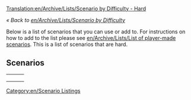 [[Translation:en/Archive/Lists/Scenario by Difficulty - Hard]]

''« Back to [[en/Archive/Lists/Scenario by Difficulty]]''

Below is a list of scenarios that you can use or add to. For instructions on how to add to the list please see [[en/Archive/Lists/List of player-made scenarios]]. This is a list of scenarios that are hard.

==Scenarios==

{|
|-
|style="border:none;background:white"|
{{en/Scenario/Get Your Ships}}

|style="border:none;background:white"|
{{en/Scenario/Jamaica}}

|style="border:none;background:white"|
{{en/Scenario/Toy Train}}

|-
|style="border:none;background:white"|
{{en/scenario/North England}} 

|style="border:none;background:white"|
<!-- {{ ... }} -->

|style="border:none;background:white"|
<!-- {{ ... }} -->

|-
|style="border:none;background:white"|
<!-- {{ ... }} -->

|style="border:none;background:white"|
<!-- {{ ... }} -->

|style="border:none;background:white"|
<!-- {{ ... }} -->

|}

[[Category:en/Scenario Listings]]